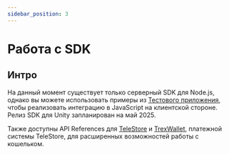 ```yaml
---
sidebar_position: 3
---
```


# Работа с SDK

## Интро

На данный момент существует только серверный SDK для Node.js, однако вы можете использовать примеры
из [Тестового приложения](testapp.md), чтобы реализовать интеграцию в JavaScript на клиентской стороне. Релиз SDK для Unity
запланирован на май 2025.

Также доступны API References для [TeleStore](../api-telestore) и [TrexWallet](../api-trexwallet), платежной системы TeleStore, для расширенных возможностей работы с кошельком.
